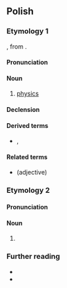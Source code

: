 {{also|fizyką}}
==Polish==
{{wp|lang=pl}}

===Etymology 1===
{{bor+|pl|la|physica}}, from {{der|pl|grc|φυσική}}.

====Pronunciation====
{{pl-p|a=Pl-fizyka.ogg|fs=1}}

====Noun====
{{pl-noun|f}}

# [[physics]]
#: {{uxi|pl|Madlen studiuje '''fizykę''' na Uniwersytecie Wiedeńskim.|Madlen studies '''physics''' at the University of Vienna.}}

====Declension====
{{pl-decl-noun-f}}

====Derived terms====
* {{q|nouns}} {{l|pl|agrofizyka}}, {{l|pl|astrofizyka}}

====Related terms====
* {{l|pl|fizyczny}} (adjective)

===Etymology 2===
{{nonlemma}}

====Pronunciation====
{{pl-p}}

====Noun====
{{head|pl|noun form}}

# {{inflection of|pl|fizyk||gen//acc|s}}

===Further reading===
* {{R:pl:WSJP}}
* {{R:pl:PWN}}

{{C|pl|Physics}}